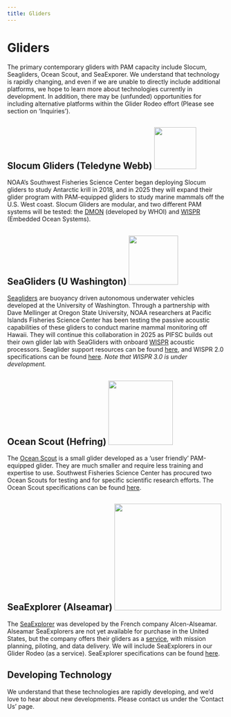 ```yaml
---
title: Gliders 
---
```


# Gliders

The primary contemporary gliders with PAM capacity include Slocum, Seagliders, Ocean Scout, and SeaExporer. We understand that technology is rapidly changing, and even if we are unable to directly include additional platforms, we hope to learn more about technologies currently in development. In addition, there may be (unfunded) opportunities for including alternative platforms within the Glider Rodeo effort (Please see section on 'Inquiries').

## Slocum Gliders (Teledyne Webb) ![](figs/SlocumGlider.jpg){width="97"}

NOAA's Southwest Fisheries Science Center began deploying Slocum gliders to study Antarctic krill in 2018, and in 2025 they will expand their glider program with PAM-equipped gliders to study marine mammals off the U.S. West coast. Slocum Gliders are modular, and two different PAM systems will be tested: the [DMON](https://apps.dtic.mil/sti/tr/pdf/ADA617025.pdf) (developed by WHOI) and [WISPR](https://embeddedocean.com/passive-acoustics-2/) (Embedded Ocean Systems).

## SeaGliders (U Washington) ![](figs/seaGlider.jpg){width="114"}

[Seagliders](https://iop.apl.washington.edu/seaglider.php) are buoyancy driven autonomous underwater vehicles developed at the University of Washington. Through a partnership with Dave Mellinger at Oregon State University, NOAA researchers at Pacific Islands Fisheries Science Center has been testing the passive acoustic capabilities of these gliders to conduct marine mammal monitoring off Hawaii. They will continue this collaboration in 2025 as PIFSC builds out their own glider lab with SeaGliders with onboard [WISPR](https://embeddedocean.com/passive-acoustics-2/) acoustic processors. Seaglider support resources can be found [here](https://iop.apl.washington.edu/iopsg/), and WISPR 2.0 specifications can be found [here](https://embeddedocean.com/wispr-v2-0/). *Note that WISPR 3.0 is under development.*

## Ocean Scout (Hefring) ![](figs/HefringGlider.jpg){width="149"}

The [Ocean Scout](https://www.hefring.com/oceanscout) is a small glider developed as a 'user friendly' PAM-equipped glider. They are much smaller and require less training and expertise to use. Southwest Fisheries Science Center has procured two Ocean Scouts for testing and for specific scientific research efforts. The Ocean Scout specifications can be found [here](https://cdn2.assets-servd.host/hefring-engineering/production/dist/assets/PDFs/combined-base-and-pam.pdf?dm=1707500641).

## SeaExplorer (Alseamar) ![](figs/alsemarGlider.png){width="247"}

The [SeaExplorer](https://www.alseamar-alcen.com/products/underwater-glider) was developed by the French company Alcen-Alseamar. Alseamar SeaExplorers are not yet available for purchase in the United States, but the company offers their gliders as a [service](https://www.alseamar-alcen.com/services/marine-survey-services/underwater-gliders-services), with mission planning, piloting, and data delivery. We will include SeaExplorers in our Glider Rodeo (as a service). SeaExplorer specifications can be found [here](https://www.alseamar-alcen.com/sites/alseamar-alcen/files/products/pdf/ALSEAMAR-SEA_EXPLORER-2022-Web.pdf).

## Developing Technology

We understand that these technologies are rapidly developing, and we'd love to hear about new developments. Please contact us under the 'Contact  Us' page.
